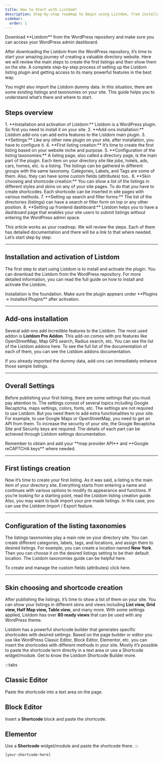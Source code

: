 ```yaml
---
title: How to Start with Listdom?
description: Step-by-step roadmap to begin using Listdom, from installation to creating listings and setting up features.
sidebar:
  order: 1
---
```



<Aside type="tip" title="Before you start">
Download **Listdom** from the WordPress repository and make sure you can access your WordPress admin dashboard.
</Aside>

After downloading the Listdom from the WordPress repository, it’s time to start your amazing journey of creating a valuable directory website. Here we will review the main steps to create the first listings and then show them on the site. A complete step-by-step process of setting up the Listdom listing plugin and getting access to its many powerful features in the best way.

You might also import the Listdom dummy data. In this situation, there are some existing listings and taxonomies on your site. This guide helps you to understand what’s there and where to start.

## Steps overview

<Steps>
1. **Installation and activation of Listdom:** Listdom is a WordPress plugin. So first you need to install it on your site.
2. **Add-ons installation:** Listdom add-ons can add extra features to the Listdom main plugin.
3. **Settings:** Like any other new plugin on your site, after installation, you have to configure it.
4. **First listing creation:** It’s time to create the first listing based on your website niche and purpose.
5. **Configuration of the listing taxonomies:** A listing page, also called a directory page, is the main part of the plugin. Each item on your directory site like jobs, hotels, ads, cars, homes, etc. is a listing. The listings can be gathered in different groups with the same taxonomy. Categories, Labels, and Tags are some of them. Also, they can have some custom fields (attributes) too..
6. **Skin choosing and shortcode creation:** You can show a list of the listings in different styles and skins on any of your site pages. To do that you have to create shortcodes. Each shortcode can be inserted in site pages with various methods.
7. **Setting up search and filter forms:** The list of the directories (listings) can have a search or filter form on top or any other position.
8. **Setting up frontend dashboard:** Listdom helps you to have a dashboard page that enables your site users to submit listings without entering the WordPress admin space.
</Steps>

This article works as your roadmap. We will review the steps. Each of them has detailed documentation and there will be a link to that where needed. Let’s start step by step:

---

## Installation and activation of Listdom

The first step to start using Listdom is to install and activate the plugin. You can download the Listdom from the WordPress repository. For more detailed information, you can read the full guide on how to install and activate the Listdom.

<Aside type="note">
Installation is the foundation. Make sure the plugin appears under **Plugins → Installed Plugins** after activation.
</Aside>

---

## Add-ons installation

Several add-ons add incredible features to the Listdom. The most used addon is **Listdom Pro Addon**. This add-on comes with pro features like OpenStreetMap, Map GPS search, Radius search, etc. You can see the list of the Listdom addons here. To see the full list of the documentation of each of them, you can see the Listdom addons documentation.

<Aside type="tip">
If you already imported the dummy data, add-ons can immediately enhance those sample listings.
</Aside>

---

## Overall Settings

Before publishing your first listing, there are some settings that you must pay attention to. The settings consist of several topics including Google Recaptcha, maps settings, colors, fonts, etc. The settings are not required to use Listdom. But you need them to add extra functionalities to your site. For example, to use Google Maps or OpenStreetMap, you need to get an API from them. To increase the security of your site, the Google Recaptcha Site and Security keys are required. The details of each part can be achieved through Listdom settings documentation.

<Aside type="caution" title="API keys & security">
Remember to obtain and add your **map provider API** and **Google reCAPTCHA keys** where needed.
</Aside>

---

## First listings creation

Now it’s time to create your first listing. As it was said, a listing is the main item of your directory site. Everything starts from entering a name and continues with various options to modify its appearance and functions. If you’re looking for a starting point, read the Listdom listing creation guide. Also, you may want to bulk import your pre-made listings. In this case, you can use the Listdom Import / Export feature.

---

## Configuration of the listing taxonomies

The listings taxonomies play a main role on your directory site. You can create different categories, labels, tags, and locations, and assign them to desired listings. For example, you can create a location named **New York**. Then you can choose it on the desired listings setting to be their default location. The Listdom taxonomies guide can be helpful here.

To create and manage the custom fields (attributes) click here.

---

## Skin choosing and shortcode creation

After publishing the listings, it’s time to show a list of them on your site. You can show your listings in different skins and views including **List view, Grid view, Half Map view, Table view**, and many more. With some settings applied, Listdom has over **80 ready views** that can be used with any WordPress theme.

Listdom has a powerful shortcode builder that generates specific shortcodes with desired settings. Based on the page builder or editor you use like WordPress Classic Editor, Block Editor, Elementor, etc. you can insert the shortcodes with different methods in your site. Mostly it’s possible to paste the shortcode term directly in a text area or use a Shortcode widget/module. Get to know the Listdom Shortcode Builder more.

:::tabs
## Classic Editor
Paste the shortcode into a text area on the page.

## Block Editor
Insert a **Shortcode** block and paste the shortcode.

## Elementor
Use a **Shortcode** widget/module and paste the shortcode there.
:::

```text
[your-shortcode-here]
